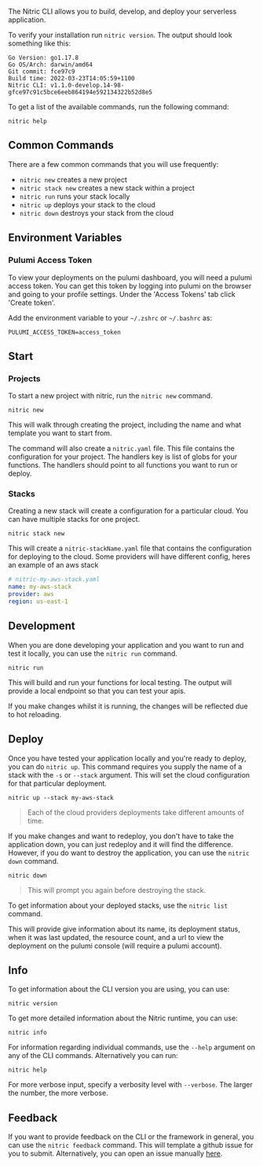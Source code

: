 The Nitric CLI allows you to build, develop, and deploy your serverless application.

To verify your installation run `nitric version`. The output should look something like this:

```
Go Version: go1.17.8
Go OS/Arch: darwin/amd64
Git commit: fce97c9
Build time: 2022-03-23T14:05:59+1100
Nitric CLI: v1.1.0-develop.14-98-gfce97c91c5bce6eeb864194e592134322b52d8e5
```

To get a list of the available commands, run the following command:

```
nitric help
```

## Common Commands

There are a few common commands that you will use frequently:

- `nitric new` creates a new project
- `nitric stack new` creates a new stack within a project
- `nitric run` runs your stack locally
- `nitric up` deploys your stack to the cloud
- `nitric down` destroys your stack from the cloud

## Environment Variables

### Pulumi Access Token

To view your deployments on the pulumi dashboard, you will need a pulumi access token. You can get this token by logging into pulumi on the browser and going to your profile settings. Under the 'Access Tokens' tab click 'Create token'.

Add the environment variable to your `~/.zshrc` or `~/.bashrc` as:

```
PULUMI_ACCESS_TOKEN=access_token
```

## Start

### Projects

To start a new project with nitric, run the `nitric new` command.

```
nitric new
```

This will walk through creating the project, including the name and what template you want to start from.

The command will also create a `nitric.yaml` file. This file contains the configuration for your project. The handlers key is list of globs for your functions. The handlers should point to all functions you want to run or deploy.

### Stacks

Creating a new stack will create a configuration for a particular cloud. You can have multiple stacks for one project.

```
nitric stack new
```

This will create a `nitric-stackName.yaml` file that contains the configuration for deploying to the cloud. Some providers will have different config, heres an example of an aws stack

```yaml
# nitric-my-aws-stack.yaml
name: my-aws-stack
provider: aws
region: us-east-1
```

## Development

When you are done developing your application and you want to run and test it locally, you can use the `nitric run` command.

```
nitric run
```

This will build and run your functions for local testing. The output will provide a local endpoint so that you can test your apis.

If you make changes whilst it is running, the changes will be reflected due to hot reloading.

## Deploy

Once you have tested your application locally and you're ready to deploy, you can do `nitric up`. This command requires you supply the name of a stack with the `-s` or `--stack` argument. This will set the cloud configuration for that particular deployment.

```
nitric up --stack my-aws-stack
```

> Each of the cloud providers deployments take different amounts of time.

If you make changes and want to redeploy, you don't have to take the application down, you can just redeploy and it will find the difference. However, if you do want to destroy the application, you can use the `nitric down` command.

```
nitric down
```

> This will prompt you again before destroying the stack.

To get information about your deployed stacks, use the `nitric list` command.

This will provide give information about its name, its deployment status, when it was last updated, the resource count, and a url to view the deployment on the pulumi console (will require a pulumi account).

## Info

To get information about the CLI version you are using, you can use:

```
nitric version
```

To get more detailed information about the Nitric runtime, you can use:

```
nitric info
```

For information regarding individual commands, use the `--help` argument on any of the CLI commands. Alternatively you can run:

```
nitric help
```

For more verbose input, specify a verbosity level with `--verbose`. The larger the number, the more verbose.

## Feedback

If you want to provide feedback on the CLI or the framework in general, you can use the `nitric feedback` command. This will template a github issue for you to submit. Alternatively, you can open an issue manually [here](`https://github.com/nitrictech/cli/issues/new/choose`).
